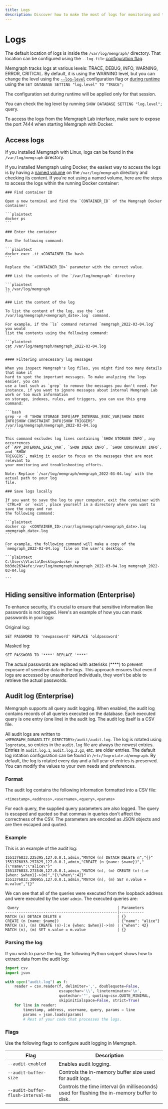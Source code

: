 ---
title: Logs
description: Discover how to make the most of logs for monitoring and troubleshooting purposes. Explore the documentation page for Memgraph and harness the power of log management.
---


# Logs

The default location of logs is inside the `/var/log/memgraph/` directory. That
location can be configured using the `--log-file` [configuration
flag](/database-management/configuration#other).


Memgraph tracks logs at various levels: TRACE, DEBUG, INFO, WARNING, ERROR,
CRITICAL. By default, it is using the WARNING level, but you can change the
level using the [`--log-level`](/database-management/configuration#other)
configuration flag or [during
runtime](/database-management/configuration#change-configuration-settings-during-runtime) using the `SET
DATABASE SETTING "log.level" TO "TRACE";`

The configuration set during runtime will be applied only for that session.

You can check the log level by running `SHOW DATABASE SETTING "log.level";` query.

To access the logs from the Memgraph Lab interface, make sure to expose the port
7444 when starting Memgraph with Docker. 

## Access logs

If you installed Memgraph with Linux, logs can be found in the
`/var/log/memgraph` directory.

If you installed Memgraph using Docker, the easiest way to access the logs is by
having a [named volume](https://docs.docker.com/storage/volumes/) on the
`/var/log/memgraph` directory and checking its content. If you're not using a
named volume, here are the steps to access the logs within the running Docker
container:

<Steps>

    ### Find container ID
    
    Open a new terminal and find the `CONTAINER_ID` of the Memgraph Docker
    container:

    ```plaintext
    docker ps
    ```

    ### Enter the container

    Run the following command:

    ```plaintext
    docker exec -it <CONTAINER_ID> bash
    ```

    Replace the `<CONTAINER_ID>` parameter with the correct value.

    ### List the contents of the `/var/log/memgraph` directory

    ```plaintext
    ls /var/log/memgraph
    ```

    ### List the content of the log 
    
    To list the content of the log, use the `cat /var/log/memgraph/<memgraph_date>.log` command.

    For example, if the `ls` command returned `memgraph_2022-03-04.log` you would
    list the contents using the following command:

    ```plaintext
    cat /var/log/memgraph/memgraph_2022-03-04.log
    ```

    #### Filtering unnecessary log messages

    When you inspect Memgraph's log files, you might find too many details that make it
    hard to spot the important messages. To make analyzing the logs easier, you can
    use a tool such as `grep` to remove the messages you don't need. For instance, if you want to ignore messages about internal Memgraph Lab work or too much information
    on storage, indexes, rules, and triggers, you can use this grep command:

    ```bash
    grep -v -E "SHOW STORAGE INFO|APP_INTERNAL_EXEC_VAR|SHOW INDEX INFO|SHOW CONSTRAINT INFO|SHOW TRIGGERS" /var/log/memgraph/memgraph_2022-03-04.log
    ```

    This command excludes log lines containing `SHOW STORAGE INFO`, any occurrences
    of `APP_INTERNAL_EXEC_VAR`, `SHOW INDEX INFO`, `SHOW CONSTRAINT INFO`, and `SHOW
    TRIGGERS`, making it easier to focus on the messages that are most relevant to
    your monitoring and troubleshooting efforts.

    Note: Replace `/var/log/memgraph/memgraph_2022-03-04.log` with the actual path to your log
    file.

    ### Save logs locally
    
    If you want to save the log to your computer, exit the container with
    `CTRL+D` or `exit`, place yourself in a directory where you want to save the copy and run
    the following command:

    ```plaintext
    docker cp  <CONTAINER_ID>:/var/log/memgraph/<memgraph_date>.log <memgraph_date>.log
    ```

    For example, the following command will make a copy of the
    `memgraph_2022-03-04.log` file on the user's desktop:

    ```plaintext
    C:\Users\Vlasta\Desktop>docker cp bb3de2634afe:/var/log/memgraph/memgraph_2022-03-04.log memgraph_2022-03-04.log

    ```

</Steps>

## Hiding sensitive information (Enterprise)

To enhance security, it's crucial to ensure that sensitive information like passwords is not logged. Here's an example of how you can mask passwords in your logs:

Original log:

```plaintext
SET PASSWORD TO 'newpassword' REPLACE 'oldpassword'
```

Masked log:

```plaintext
SET PASSWORD TO '****' REPLACE '****'
```

The actual passwords are replaced with asterisks (****) to prevent exposure of sensitive data in the logs. This approach ensures that even if logs are accessed by unauthorized individuals, they won't be able to retrieve the actual passwords.

## Audit log (Enterprise)

Memgraph supports all query audit logging. When enabled, the audit log contains
records of all queries executed on the database.  Each executed query is one
entry (one line) in the audit log. The audit log itself is a CSV file.

All audit logs are written to
`<MEMGRAPH_DURABILITY_DIRECTORY>/audit/audit.log`.  The log is rotated using
`logrotate`, so entries in the `audit.log` file are always the newest entries.
Entries in `audit.log.1`, `audit.log.2.gz`, etc.  are older entries. The
default log rotation configuration can be found in `/etc/logrotate.d/memgraph`.
By default, the log is rotated every day and a full year of entries is
preserved. You can modify the values to your own needs and preferences.

### Format

The audit log contains the following information formatted into a CSV file:
```plaintext
<timestamp>,<address>,<username>,<query>,<params>
```
For each query, the supplied query parameters are also logged. The query is
escaped and quoted so that commas in queries don't affect the correctness of
the CSV. The parameters are encoded as JSON objects and are then escaped and
quoted.

### Example

This is an example of the audit log:

```plaintext
1551376833.225395,127.0.0.1,admin,"MATCH (n) DETACH DELETE n","{}"
1551376833.257825,127.0.0.1,admin,"CREATE (n {name: $name})","{\"name\":\"alice\"}"
1551376833.273546,127.0.0.1,admin,"MATCH (n), (m) CREATE (n)-[:e {when: $when}]->(m)","{\"when\":42}"
1551376833.300955,127.0.0.1,admin,"MATCH (n), (m) SET n.value = m.value","{}"
```

We can see that all of the queries were executed from the loopback address and
were executed by the user `admin`.  The executed queries are:

```
 Query                                            | Parameters
--------------------------------------------------|-----------
MATCH (n) DETACH DELETE n                         | {}
CREATE (n {name: $name})                          | {"name": "alice"}
MATCH (n), (m) CREATE (n)-[:e {when: $when}]->(m) | {"when": 42}
MATCH (n), (m) SET n.value = m.value              | {}
```

### Parsing the log

If you wish to parse the log, the following Python snippet shows how to extract
data from the audit log:

```python
import csv
import json

with open("audit.log") as f:
    reader = csv.reader(f, delimiter=',', doublequote=False,
                        escapechar='\\', lineterminator='\n',
                        quotechar='"', quoting=csv.QUOTE_MINIMAL,
                        skipinitialspace=False, strict=True)
    for line in reader:
        timestamp, address, username, query, params = line
        params = json.loads(params)
        # Rest of your code that processes the logs.
```

### Flags

Use the following flags to configure audit logging in Memgraph.

| Flag                               | Description                                                                                    |
|------------------------------------|------------------------------------------------------------------------------------------------|
| `--audit-enabled`                  | Enables audit logging.                                                                         |
| `--audit-buffer-size`              | Controls the in-memory buffer size used for audit logs.                                        |
| `--audit-buffer-flush-interval-ms` | Controls the time interval (in milliseconds) used for flushing the in-memory buffer to disk.   |

